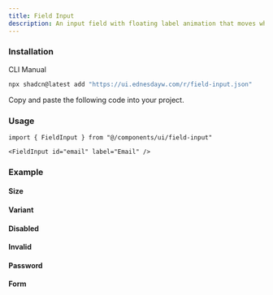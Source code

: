 ```yaml
---
title: Field Input
description: An input field with floating label animation that moves when the field is focused or has content.
---
```


### Installation
<Tabs defaultValue="cli">

<TabsList>
  <TabsTrigger value="cli">CLI</TabsTrigger>
  <TabsTrigger value="manual">Manual</TabsTrigger>
</TabsList>

<TabsContent value="cli">

```bash
npx shadcn@latest add "https://ui.ednesdayw.com/r/field-input.json"
```

</TabsContent>

<TabsContent value="manual">

<Steps>

<Step>Copy and paste the following code into your project.</Step>

<ComponentSource name="field-input" />

</Steps>

</TabsContent>

</Tabs>

### Usage

```tsx
import { FieldInput } from "@/components/ui/field-input"

<FieldInput id="email" label="Email" />
```

### Example

#### Size
<ComponentPreview name="field-input-size-demo" />

#### Variant
<ComponentPreview name="field-input-variant-demo" />

#### Disabled
<ComponentPreview name="field-input-disabled-demo" />

#### Invalid
<ComponentPreview name="field-input-invalid-demo" />

#### Password
<ComponentPreview name="field-input-password-demo" />

#### Form
<ComponentPreview name="field-input-form-demo" />
